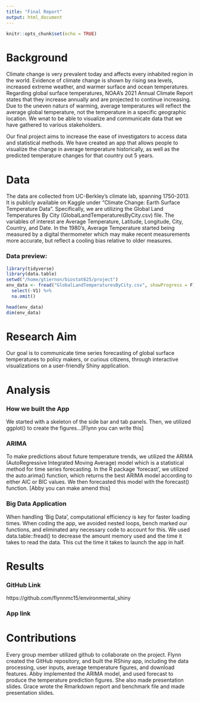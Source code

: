 ```yaml
---
title: "Final Report"
output: html_document
---
```


```r
knitr::opts_chunk$set(echo = TRUE)
```

# Background
Climate change is very prevalent today and affects every inhabited region in the world. Evidence of climate change is shown by rising sea levels, increased extreme weather, and warmer surface and ocean temperatures. Regarding global surface temperatures, NOAA’s 2021 Annual Climate Report states that they increase annually and are projected to continue increasing. Due to the uneven naturs of warming, average temperatures will reflect the average global temperature, not the temperature in a specific geographic location. We wnat to be able to visualize and communicate data that we have gathered to various stakeholders. 

Our final project aims to increase the ease of investigators to access data and statistical methods. We have created an app that allows people to visualize the change in average temperature historically, as well as the predicted temperature changes for that country out 5 years.

# Data

The data are collected from UC-Berkley’s climate lab, spanning 1750-2013. It is publicly available on Kaggle under "Climate Change: Earth Surface Temperature Data". Specifically, we are utilizing the Global Land Temperatures By City (GlobalLandTemperaturesByCity.csv) file. The variables of interest are Average Temperature, Latitude, Longitude, City, Country, and Date. In the 1980's, Average Temperature started being measured by a digital thermometer which may make recent measurements more accurate, but reflect a cooling bias relative to older measures.

### Data preview:

```r
library(tidyverse)
library(data.table)
setwd("/home/gtiernon/biostat625/project")
env_data <- fread("GlobalLandTemperaturesByCity.csv", showProgress = F) %>%
  select(-V1) %>%
  na.omit()
```

```r
head(env_data)
dim(env_data)
```

# Research Aim

Our goal is to communicate time series forecasting of global surface temperatures to policy makers, or curious citizens, through interactive visualizations on a user-friendly Shiny application. 

# Analysis

### How we built the App

We started with a skeleton of the side bar and tab panels. Then, we utilized ggplot() to create the figures...[Flynn you can write this]

### ARIMA

To make predictions about future temperature trends, we utilized the ARIMA (AutoRegressive Integrated Moving Average) model which is a statistical method for time series forecasting. In the R package 'forecast', we utilized the auto.arima() function, which returns the best ARIMA model according to either AIC or BIC values. We then forecasted this model with the forecast() function. [Abby you can make amend this]

### Big Data Application

When handling 'Big Data', computational efficiency is key for faster loading times. When coding the app, we avoided nested loops, bench marked our functions, and eliminated any necessary code to account for this. We used data.table::fread() to decrease the amount memory used and the time it takes to read the data. This cut the time it takes to launch the app in half. 

# Results

### GitHub Link

https://github.com/flynnmc15/environmental_shiny

### App link


# Contributions

Every group member utilized github to collaborate on the project.
Flynn created the GitHub repository, and built the RShiny app, including the data processing, user inputs, average temperature figures, and download features.
Abby implemented the ARIMA model, and used forecast to produce the temperature prediction figures. She also made presentation slides.
Grace wrote the Rmarkdown report and benchmark file and made presentation slides.



